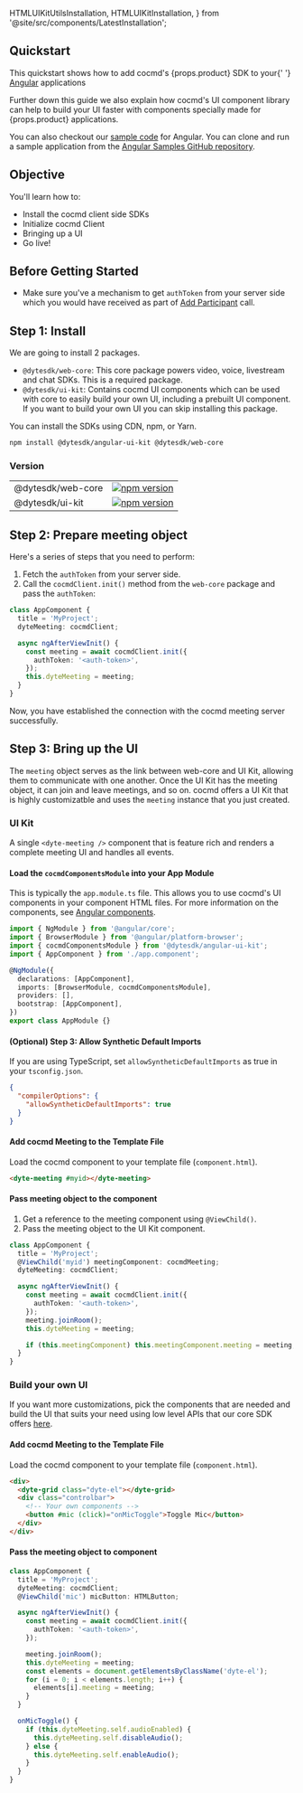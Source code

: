   HTMLUIKitUtilsInstallation,
  HTMLUIKitInstallation,
} from '@site/src/components/LatestInstallation';

## Quickstart

<span class="block mb-2">
  This quickstart shows how to add cocmd's {props.product} SDK to your{' '}
  <a href="https://angular.io/">Angular</a> applications
</span>

<span class="block mb-2">Further down this guide we also explain how cocmd's UI component library can help to build your UI faster with components specially made for {props.product} applications.</span>

You can also checkout our
[sample code](https://github.com/dyte-io/angular-samples#samples) for Angular. You can clone
and run a sample application from the
[Angular Samples GitHub repository](https://github.com/dyte-io/angular-samples).

## Objective

You'll learn how to:

- Install the cocmd client side SDKs
- Initialize cocmd Client
- Bringing up a UI
- Go live!

## Before Getting Started

- Make sure you've a mechanism to get `authToken` from your server side which you would have received as part of [Add Participant](/guides/live-video/build-live-video-app#step-5-add-participants) call.

## Step 1: Install

We are going to install 2 packages.

- `@dytesdk/web-core`: This core package powers video, voice, livestream and chat SDKs. This is a required package.
- `@dytesdk/ui-kit`: Contains cocmd UI components which can be used with core to easily build your own UI, including a prebuilt UI component. If you want to build your own UI you can skip installing this package.

You can install the SDKs using CDN, npm, or Yarn.

```bash npm2yarn
npm install @dytesdk/angular-ui-kit @dytesdk/web-core
```

### Version

|                   |                                                                                                                  |
| ----------------- | ---------------------------------------------------------------------------------------------------------------- |
| @dytesdk/web-core | [![npm version](https://badge.fury.io/js/@dytesdk%2Fweb-core.svg)](https://badge.fury.io/js/@dytesdk%2Fweb-core) |
| @dytesdk/ui-kit   | [![npm version](https://badge.fury.io/js/@dytesdk%2Fui-kit.svg)](https://badge.fury.io/js/@dytesdk%2Fui-kit)     |

## Step 2: Prepare meeting object

Here's a series of steps that you need to perform:

1. Fetch the `authToken` from your server side.
2. Call the `cocmdClient.init()` method from the `web-core` package and pass the `authToken`:

```ts
class AppComponent {
  title = 'MyProject';
  dyteMeeting: cocmdClient;

  async ngAfterViewInit() {
    const meeting = await cocmdClient.init({
      authToken: '<auth-token>',
    });
    this.dyteMeeting = meeting;
  }
}
```

Now, you have established the connection with the cocmd meeting server successfully.

## Step 3: Bring up the UI

The `meeting` object serves as the link between web-core and UI Kit, allowing them to communicate with one another. Once the UI Kit has the meeting object, it can join and leave meetings, and so on.
cocmd offers a UI Kit that is highly customizatble and uses the `meeting` instance that you just created.

### UI Kit

A single `<dyte-meeting />` component that is feature rich and renders a complete meeting UI and handles all events.

#### Load the `cocmdComponentsModule` into your App Module

This is typically the `app.module.ts` file. This allows you to use cocmd's UI components in your component HTML files. For
more information on the components, see
[Angular components](https://angular.io/guide/component-overview).

```ts {3,8}
import { NgModule } from '@angular/core';
import { BrowserModule } from '@angular/platform-browser';
import { cocmdComponentsModule } from '@dytesdk/angular-ui-kit';
import { AppComponent } from './app.component';

@NgModule({
  declarations: [AppComponent],
  imports: [BrowserModule, cocmdComponentsModule],
  providers: [],
  bootstrap: [AppComponent],
})
export class AppModule {}
```

#### (Optional) Step 3: Allow Synthetic Default Imports

If you are using TypeScript, set `allowSyntheticDefaultImports` as true in your
`tsconfig.json`.

```json
{
  "compilerOptions": {
    "allowSyntheticDefaultImports": true
  }
}
```

#### Add cocmd Meeting to the Template File

Load the cocmd component to your template file (`component.html`).

```html
<dyte-meeting #myid></dyte-meeting>
```

#### Pass meeting object to the component

1. Get a reference to the meeting component using `@ViewChild()`.
2. Pass the meeting object to the UI Kit component.

```ts {3,13}
class AppComponent {
  title = 'MyProject';
  @ViewChild('myid') meetingComponent: cocmdMeeting;
  dyteMeeting: cocmdClient;

  async ngAfterViewInit() {
    const meeting = await cocmdClient.init({
      authToken: '<auth-token>',
    });
    meeting.joinRoom();
    this.dyteMeeting = meeting;

    if (this.meetingComponent) this.meetingComponent.meeting = meeting;
  }
}
```

### Build your own UI

If you want more customizations, pick the components that are needed and build the UI that suits your need using low level APIs that our core SDK offers [here](/web-core/introduction).

#### Add cocmd Meeting to the Template File

Load the cocmd component to your template file (`component.html`).

```html {5}
<div>
  <dyte-grid class="dyte-el"></dyte-grid>
  <div class="controlbar">
    <!-- Your own components -->
    <button #mic (click)="onMicToggle">Toggle Mic</button>
  </div>
</div>
```

#### Pass the meeting object to component

```ts {3,12-15,19-25}
class AppComponent {
  title = 'MyProject';
  dyteMeeting: cocmdClient;
  @ViewChild('mic') micButton: HTMLButton;

  async ngAfterViewInit() {
    const meeting = await cocmdClient.init({
      authToken: '<auth-token>',
    });

    meeting.joinRoom();
    this.dyteMeeting = meeting;
    const elements = document.getElementsByClassName('dyte-el');
    for (i = 0; i < elements.length; i++) {
      elements[i].meeting = meeting;
    }
  }

  onMicToggle() {
    if (this.dyteMeeting.self.audioEnabled) {
      this.dyteMeeting.self.disableAudio();
    } else {
      this.dyteMeeting.self.enableAudio();
    }
  }
}
```
